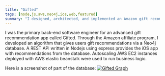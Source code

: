 ```yaml
---
title: "Gifted"
tags: [node,js,aws,neo4j,ios,web,featured]
summary: "I designed, architected, and implemented an Amazon gift recommendation algorithm for a mobile app."
---
```


I was the primary back-end software engineer for an advanced gift recommendation app called Gifted. Through the Amazon affiliate program, I developed an algorithm that gives users gift recommendations via a Neo4j database. A REST API written in Nodejs using express provides the iOS app with recommendations from the database. Autoscaling AWS EC2 instances deployed with AWS elastic beanstalk were used to run business logic. 

Here is a screenshot of part of the database:
[![Gifted Graph](/images/giftedgraph.png)](/images/giftedgraph.png)
